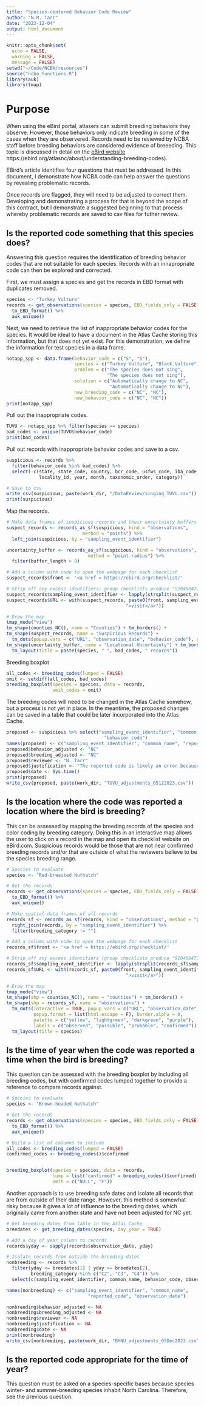 ```yaml
---
title: "Species-centered Behavior Code Review"
author: "N.M. Tarr"
date: "2023-12-04"
output: html_document
---
```


```r
knitr::opts_chunk$set(
  echo = FALSE,
  warning = FALSE,
  message = FALSE)
setwd("~/Code/NCBA/resources")
source("ncba_functions.R")
library(auk)
library(tmap)
```

# Purpose
When using the eBird portal, atlasers can submit breeding behaviors they observe.  However, those behaviors only indicate breeding in some of the cases when they are observered.  Records need to be reviewed by NCBA staff before breeding behaviors are considered evidence of breeeding.  This topic is discussed in detail on the [eBird website]() https://ebird.org/atlasnc/about/understanding-breeding-codes).

EBird's article identifies four questions that must be addressed.  In this document, I demonstrate how NCBA code can help answer the questions by revealing problematic records.

Once records are flagged, they will need to be adjusted to correct them.  Developing and demonstrating a process for that is beyond the scope of this contract, but I demonstrate a suggested beginning to that process whereby problematic records are saved to csv files for futher review.  

## Is the reported code something that this species does?
Answering this question requires the identification of breeding behavior codes that are not suitable for each species.  Records with an innapropriate code can then be explored and corrected.  

First, we must assign a species and get the records in EBD format with duplicates removed.
```r
species <- "Turkey Vulture"
records <- get_observations(species = species, EBD_fields_only = FALSE) %>%
  to_EBD_format() %>%
  auk_unique()
```

Next, we need to retrieve the list of inappropriate behavior codes for the species.  It would be ideal to have a document in the Atlas Cache storing this information, but that does not yet exist.  For this demonstration, we define the information for test species in a data frame.
```r
notapp_spp <- data.frame(behavior_code = c("S", "S"),
                         species = c("Turkey Vulture", "Black Vulture"),
                         problem = c("The species does not sing", 
                                     "The species does not sing"),
                         solution = c("Automatically change to NC",
                                      "Automatically change to NC"),
                         new_breeding_code = c("NC", "NC"),
                         new_behavior_code = c("NC", "NC"))
print(notapp_spp)
```

Pull out the inappropriate codes.
```r
TUVU <- notapp_spp %>% filter(species == species)
bad_codes <- unique(TUVU$behavior_code)
print(bad_codes)
```

Pull out records with inappropriate behavior codes and save to a csv.
```r
suspicious <- records %>% 
  filter(behavior_code %in% bad_codes) %>%
  select(-c(state, state_code, country, bcr_code, usfws_code, iba_code, 
            locality_id, year, month, taxonomic_order, category))

# Save to csv
write_csv(suspicious, paste(work_dir, "/DataReview/singing_TUVU.csv"))
print(suspicious)
```

Map the records.
```r
# Make data frames of suspicious records and their uncertainty buffers
suspect_records <- records_as_sf(suspicious, kind = "observations", 
                            method = "points") %>%
  left_join(suspicious, by = "sampling_event_identifier")

uncertainty_buffer <- records_as_sf(suspicious, kind = "observations", 
                              method = "point-radius") %>%
  filter(buffer_length > 0) 

# Add a column with code to open the webpage for each checklist
suspect_records$front <- '<a href = https://ebird.org/checklist/'

# Strip off any excess identifiers; group checklists produce "S104604778,S104604779"
suspect_records$sampling_event_identifier <- lapply(strsplit(suspect_records$sampling_event_identifier, split = ","), function(l) l[[1]])
suspect_records$URL <- with(suspect_records, paste0(front, sampling_event_identifier,
                                            ">visit</a>"))

# Draw the map
tmap_mode("view") 
tm_shape(counties_NC(), name = "Counties") + tm_borders() +
tm_shape(suspect_records, name = "Suspicious Records") + 
  tm_dots(popup.vars = c("URL", "observation_date", "behavior_code"), popup.format = list(html.escape = F)) + 
tm_shape(uncertainty_buffer, name = "Locational Uncertainty") + tm_borders(col = "green") + 
  tm_layout(title = paste(species, " ", bad_codes, " records"))
```

Breeding boxplot
```r
all_codes <- breeding_codes(lumped = FALSE)
omit <- setdiff(all_codes, bad_codes)
breeding_boxplot(species = species, data = records, 
                 omit_codes = omit)
```

The breeding codes will need to be changed in the Atlas Cache somehow, but a process is not yet in place.  In the meantime, the proposed changes can be saved in a table that could be later incorporated into the Atlas Cache.
```r
proposed <- suspicious %>% select("sampling_event_identifier", "common_name", 
                                    "behavior_code")
names(proposed) <- c("sampling_event_identifier", "common_name", "reported_code")
proposed$behavior_adjusted <- "NC"
proposed$breeding_adjusted <- "NC"
proposed$reviewer <- "N. Tarr"
proposed$justification <- "The reported code is likely an error because vultures do not sing."
proposed$date <- Sys.time()
print(proposed)
write_csv(proposed, paste(work_dir, "TUVU_adjustments_05122023.csv"))
```


## Is the location where the code was reported a location where the bird is breeding?
This can be assessed by mapping the breeding records of the species and color coding by breeding category.  Doing this in an interactive map allows the user to click on a record in the map and open its checklist website on eBird.com.  Suspicious records would be those that are not near confirmed breeding records and/or that are outside of what the reviewers believe to be the species breeding range.
```r
# Species to evaluate
species <- "Red-breasted Nuthatch"

# Get the records
records <- get_observations(species = species, EBD_fields_only = FALSE) %>%
  to_EBD_format() %>%
  auk_unique()

# Make spatial data frames of all records
records_sf <- records_as_sf(records, kind = "observations", method = "points") %>%
  right_join(records, by = "sampling_event_identifier") %>%
  filter(breeding_category != "")

# Add a column with code to open the webpage for each checklist
records_sf$front <- '<a href = https://ebird.org/checklist/'

# Strip off any excess identifiers (group checklists produce "S104604778,S104604779")
records_sf$sampling_event_identifier <- lapply(strsplit(records_sf$sampling_event_identifier, split = ","), function(l) l[[1]])
records_sf$URL <- with(records_sf, paste0(front, sampling_event_identifier,
                                            ">visit</a>"))

# Draw the map
tmap_mode("view") 
tm_shape(shp = counties_NC(), name = "counties") + tm_borders() +
tm_shape(shp = records_sf, name = "observations") + 
  tm_dots(interactive = TRUE, popup.vars = c("URL", "observation_date", "behavior_code"), col = "breeding_category",
          popup.format = list(html.escape = F), border.alpha = 0,
          palette = c("yellow", "lightgreen", "darkgreen", "purple"),
          labels = c("observed", "possible", "probable", "confirmed")) +
  tm_layout(title = species)
```


## Is the time of year when the code was reported a time when the bird is breeding?
This question can be assessed with the breeding boxplot by including all breeding codes, but with confirmed codes lumped together to provide a reference to compare records against.
```r
# Species to evaluate
species <- "Brown-headed Nuthatch"

# Get the records
records <- get_observations(species = species, EBD_fields_only = FALSE) %>%
  to_EBD_format() %>%
  auk_unique()

# Build a list of columns to include
all_codes <- breeding_codes(lumped = FALSE)
confirmed_codes <- breeding_codes()$confirmed


breeding_boxplot(species = species, data = records,
                 lump = list("confirmed" = breeding_codes()$confirmed),
                 omit = c("NULL", "F"))
```

Another approach is to use breeding safe dates and isolate all records that are from outside of their date range.  However, this method is somewhat risky because it gives a lot of influence to the breeding dates, which originally came from another state and have not been adjusted for NC yet.
```r
# Get breeding dates from table in the Atlas Cache
breedates <- get_breeding_dates(species, day_year = TRUE)

# Add a day of year column to records
records$yday <- sapply(records$observation_date, yday)

# Isolate records from outside the breeding dates
nonbreeding <- records %>%
  filter(yday <= breedates[1] | yday >= breedates[2],
         breeding_category %in% c("C2", "C3", "C4")) %>%
  select(c(sampling_event_identifier, common_name, behavior_code, observation_date))

names(nonbreeding) <- c("sampling_event_identifier", "common_name",
                              "reported_code", "observation_date")

nonbreeding$behavior_adjusted <- NA
nonbreeding$breeding_adjusted <- NA
nonbreeding$reviewer <- NA
nonbreeding$justification <- NA
nonbreeding$date <- NA
print(nonbreeding)
write_csv(nonbreeding, paste(work_dir, "BHNU_adjustments_05Dec2023.csv"))
```


## Is the reported code appropriate for the time of year?
This question must be asked on a species-specific bases because species winter- and summer-breeding species inhabit North Carolina.  Therefore, see the previous question.
